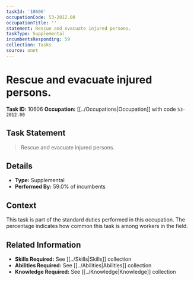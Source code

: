 ```yaml
---
taskId: '10606'
occupationCode: 53-2012.00
occupationTitle: ''
statement: Rescue and evacuate injured persons.
taskType: Supplemental
incumbentsResponding: 59
collection: Tasks
source: onet
---
```

# Rescue and evacuate injured persons.

**Task ID:** 10606
**Occupation:** [[../Occupations|Occupation]] with code `53-2012.00`

## Task Statement

> Rescue and evacuate injured persons.

## Details

- **Type:** Supplemental
- **Performed By:** 59.0% of incumbents

## Context

This task is part of the standard duties performed in this occupation. The percentage indicates how common this task is among workers in the field.

## Related Information

- **Skills Required:** See [[../Skills|Skills]] collection
- **Abilities Required:** See [[../Abilities|Abilities]] collection
- **Knowledge Required:** See [[../Knowledge|Knowledge]] collection
